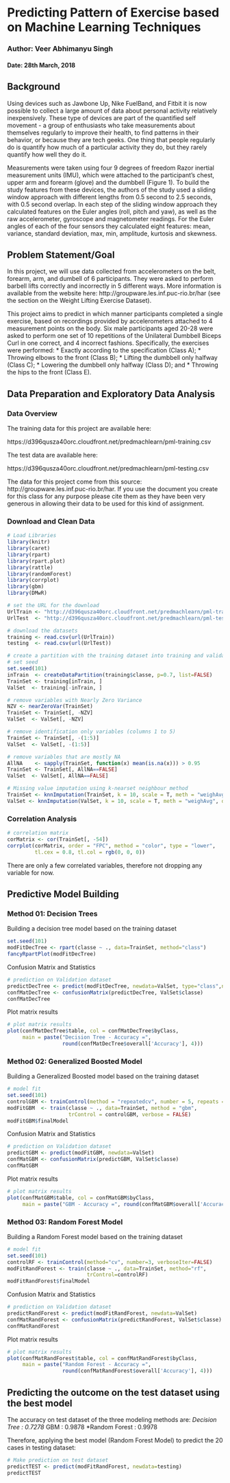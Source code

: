 # Predicting Pattern of Exercise based on Machine Learning Techniques
### Author: Veer Abhimanyu Singh
#### Date: 28th March, 2018

## Background
Using devices such as Jawbone Up, Nike FuelBand, and Fitbit it is now possible to collect a large amount of data about personal activity relatively inexpensively. These type of devices are part of the quantified self movement - a group of enthusiasts who take measurements about themselves regularly to improve their health, to find patterns in their behavior, or because they are tech geeks. One thing that people regularly do is quantify how much of a particular activity they do, but they rarely quantify how well they do it.

Measurements were taken using four 9 degrees of freedom Razor inertial measurement units (IMU), which were attached to the participant's chest, upper arm and forearm (glove) and the dumbbell (Figure 1). To build the study features from these devices, the authors of the study used a sliding window approach with different lengths from 0.5 second to 2.5 seconds, with 0.5 second overlap. In each step of the sliding window approach they calculated features on the Euler angles (roll, pitch and yaw), as well as the raw accelerometer, gyroscope and magnetometer readings. For the Euler angles of each of the four sensors they calculated eight features: mean, variance, standard deviation, max, min, amplitude, kurtosis and skewness.

## Problem Statement/Goal
In this project, we will use data collected from accelerometers on the belt, forearm, arm, and dumbell of 6 participants. They were asked to perform barbell lifts correctly and incorrectly in 5 different ways. More information is available from the website here: http://groupware.les.inf.puc-rio.br/har (see the section on the Weight Lifting Exercise Dataset).

This project aims to predict in which manner participants completed a single exercise, based on recordings provided by accelerometers attached to 4 measurement points on the body. Six male participants aged 20-28 were asked to perform one set of 10 repetitions of the Unilateral Dumbbell Biceps Curl in one correct, and 4 incorrect fashions. Specifically, the exercises were performed:
* Exactly according to the specification (Class A);
* Throwing elbows to the front (Class B);
* Lifting the dumbbell only halfway (Class C);
* Lowering the dumbbell only halfway (Class D); and
* Throwing the hips to the front (Class E).

## Data Preparation and Exploratory Data Analysis
### Data Overview
The training data for this project are available here:

https://d396qusza40orc.cloudfront.net/predmachlearn/pml-training.csv

The test data are available here:

https://d396qusza40orc.cloudfront.net/predmachlearn/pml-testing.csv

The data for this project come from this source: http://groupware.les.inf.puc-rio.br/har. If you use the document you create for this class for any purpose please cite them as they have been very generous in allowing their data to be used for this kind of assignment.

### Download and Clean Data

```{r}
# Load Libraries
library(knitr)
library(caret)
library(rpart)
library(rpart.plot)
library(rattle)
library(randomForest)
library(corrplot)
library(gbm)
library(DMwR)

# set the URL for the download
UrlTrain <- "http://d396qusza40orc.cloudfront.net/predmachlearn/pml-training.csv"
UrlTest  <- "http://d396qusza40orc.cloudfront.net/predmachlearn/pml-testing.csv"

# download the datasets
training <- read.csv(url(UrlTrain))
testing  <- read.csv(url(UrlTest))

# create a partition with the training dataset into training and validation datasets
# set seed
set.seed(101)
inTrain  <- createDataPartition(training$classe, p=0.7, list=FALSE)
TrainSet <- training[inTrain, ]
ValSet  <- training[-inTrain, ]

# remove variables with Nearly Zero Variance
NZV <- nearZeroVar(TrainSet)
TrainSet <- TrainSet[, -NZV]
ValSet  <- ValSet[, -NZV]

# remove identification only variables (columns 1 to 5)
TrainSet <- TrainSet[, -(1:5)]
ValSet  <- ValSet[, -(1:5)]

# remove variables that are mostly NA
AllNA    <- sapply(TrainSet, function(x) mean(is.na(x))) > 0.95
TrainSet <- TrainSet[, AllNA==FALSE]
ValSet  <- ValSet[, AllNA==FALSE]

# Missing value imputation using k-nearset neighbour method
TrainSet <- knnImputation(TrainSet, k = 10, scale = T, meth = "weighAvg", distData = NULL)
ValSet <- knnImputation(ValSet, k = 10, scale = T, meth = "weighAvg", distData = NULL)
```

### Correlation Analysis
``` {r}
# correlation matrix
corMatrix <- cor(TrainSet[, -54])
corrplot(corMatrix, order = "FPC", method = "color", type = "lower", 
         tl.cex = 0.8, tl.col = rgb(0, 0, 0))
```
There are only a few correlated variables, therefore not dropping any variable for now.

## Predictive Model Building
### Method 01: Decision Trees

Building a decision tree model based on the training dataset
``` {r ,warnings = FALSE}
set.seed(101)
modFitDecTree <- rpart(classe ~ ., data=TrainSet, method="class")
fancyRpartPlot(modFitDecTree)
```

Confusion Matrix and Statistics
``` {r}
# prediction on Validation dataset
predictDecTree <- predict(modFitDecTree, newdata=ValSet, type="class",na.action = na.pass)
confMatDecTree <- confusionMatrix(predictDecTree, ValSet$classe)
confMatDecTree
```

Plot matrix results
``` {r}
# plot matrix results
plot(confMatDecTree$table, col = confMatDecTree$byClass, 
     main = paste("Decision Tree - Accuracy =",
                  round(confMatDecTree$overall['Accuracy'], 4)))
```

### Method 02: Generalized Boosted Model

Building a Generalized Boosted model based on the training dataset
``` {r}
# model fit
set.seed(101)
controlGBM <- trainControl(method = "repeatedcv", number = 5, repeats = 1)
modFitGBM  <- train(classe ~ ., data=TrainSet, method = "gbm",
                    trControl = controlGBM, verbose = FALSE)
modFitGBM$finalModel
```

Confusion Matrix and Statistics
``` {r}
# prediction on Validation dataset
predictGBM <- predict(modFitGBM, newdata=ValSet)
confMatGBM <- confusionMatrix(predictGBM, ValSet$classe)
confMatGBM
```

Plot matrix results
``` {r}
# plot matrix results
plot(confMatGBM$table, col = confMatGBM$byClass, 
     main = paste("GBM - Accuracy =", round(confMatGBM$overall['Accuracy'], 4)))
```


### Method 03: Random Forest Model

Building a Random Forest model based on the training dataset
``` {r}
# model fit
set.seed(101)
controlRF <- trainControl(method="cv", number=3, verboseIter=FALSE)
modFitRandForest <- train(classe ~ ., data=TrainSet, method="rf",
                          trControl=controlRF)
modFitRandForest$finalModel
```

Confusion Matrix and Statistics
``` {r}
# prediction on Validation dataset
predictRandForest <- predict(modFitRandForest, newdata=ValSet)
confMatRandForest <- confusionMatrix(predictRandForest, ValSet$classe)
confMatRandForest
```

Plot matrix results
``` {r}
# plot matrix results
plot(confMatRandForest$table, col = confMatRandForest$byClass, 
     main = paste("Random Forest - Accuracy =",
                  round(confMatRandForest$overall['Accuracy'], 4)))
```

## Predicting the outcome on the test dataset using the best model
The accuracy on test dataset of the three modeling methods are:
*Decision Tree : 0.7278
*GBM : 0.9878
*Random Forest : 0.9978

Therefore, applying the best model (Random Forest Model) to predict the 20 cases in testing dataset:
```{r}
# Make prediction on test dataset
predictTEST <- predict(modFitRandForest, newdata=testing)
predictTEST
```


